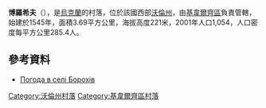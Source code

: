 {{coord|50|46|52|N|25|27|40|E|scale:30000|display=title}}

'''博羅希夫'''（{{lang-uk|Борохів}}），是[[烏克蘭|烏克蘭]]的村落，位於該國西部[[沃倫州|沃倫州]]，由[[基韋爾齊區|基韋爾齊區]]負責管轄，始建於1545年，面積3.69平方公里，海拔高度221米，2001年人口1,054，人口密度每平方公里285.4人。

==參考資料==
* [http://weather.in.ua/ua/volynskaja/1865 Погода в селі Борохів] {{Wayback|url=http://weather.in.ua/ua/volynskaja/1865 |date=20111219101739 }}

[[Category:沃倫州村落|Category:沃倫州村落]]
[[Category:基韋爾齊區村落|Category:基韋爾齊區村落]]


{{Volyn-geo-stub}}